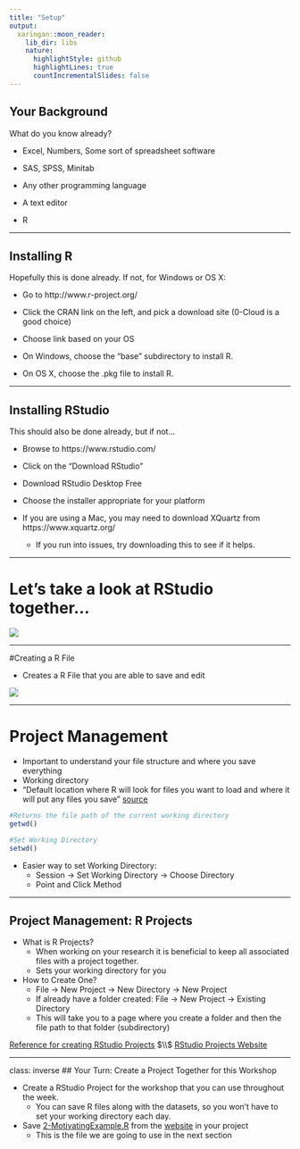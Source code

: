 ```yaml
---
title: "Setup"
output: 
  xaringan::moon_reader:
    lib_dir: libs
    nature:
      highlightStyle: github
      highlightLines: true
      countIncrementalSlides: false
---
```


## Your Background

What do you know already?

- Excel, Numbers, Some sort of spreadsheet software

- SAS, SPSS, Minitab

- Any other programming language

- A text editor

- R

---

## Installing R

Hopefully this is done already.  If not, for Windows or OS X:

- Go to http://www.r-project.org/

- Click the CRAN link on the left, and pick a download site (0-Cloud is a good choice)

- Choose link based on your OS

- On Windows, choose the "base" subdirectory to install R.

- On OS X, choose the .pkg file to install R.

---

## Installing RStudio

This should also be done already, but if not...

- Browse to https://www.rstudio.com/

- Click on the "Download RStudio" 

- Download RStudio Desktop Free

- Choose the installer appropriate for your platform

- If you are using a Mac, you may need to download XQuartz from https://www.xquartz.org/
  + If you run into issues, try downloading this to see if it helps.

---

# Let's take a look at RStudio together...

![](images/rstudioExp.png)

---

#Creating a R File

+ Creates a R File that you are able to save and edit

![](images/new_file.png)


---

# Project Management

- Important to understand your file structure and where you save everything
- Working directory 
 + "Default location where R will look for files you want to load and where it will put any files you save" [source](https://intro2r.com/work-d.html)

```r

#Returns the file path of the current working directory
getwd()

#Set Working Directory
setwd()

```


+ Easier way to set Working Directory: 
  - Session -> Set Working Directory -> Choose Directory
  - Point and Click Method

---

## Project Management: R Projects

- What is R Projects?
  + When working on your research it is beneficial to keep all associated files with a project together. 
  + Sets your working directory for you
- How to Create One?
  + File -> New Project -> New Directory -> New Project
  + If already have a folder created: File -> New Project -> Existing Directory 
  + This will take you to a page where you create a folder and then the file path to that folder (subdirectory)

[Reference for creating RStudio Projects](https://r4ds.had.co.nz/workflow-projects.html#rstudio-projects) $\\$
[RStudio Projects Website](https://support.rstudio.com/hc/en-us/articles/200526207-Using-RStudio-Projects)


---
class: inverse
## Your Turn: Create a Project Together for this Workshop

- Create a RStudio Project for the workshop that you can use throughout the week. 
  + You can save R files along with the datasets, so you won't have to set your working directory each day.
- Save [2-MotivatingExample.R](/01-r-intro/code/2-MotivatingExample.R) from the [website](https://srvanderplas.github.io/rwrks/01-r-intro/index.html) in your project
  + This is the file we are going to use in the next section
